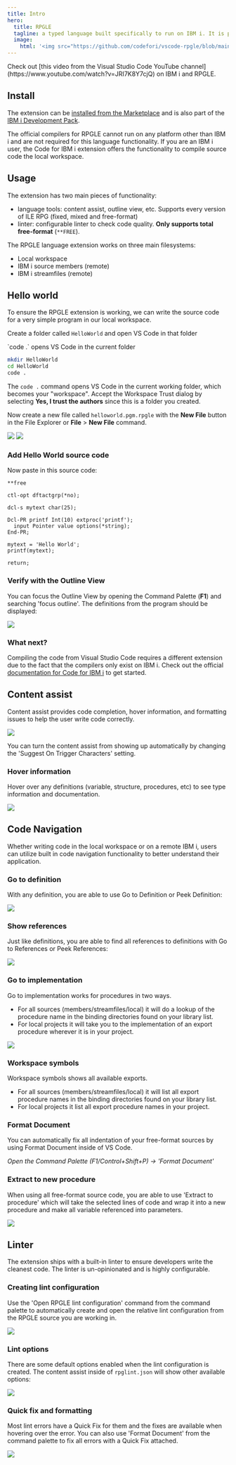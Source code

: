 ```yaml
---
title: Intro
hero:
  title: RPGLE
  tagline: a typed language built specifically to run on IBM i. It is primarily used for business transactions, large data processing, data entry and web APIs.
  image:
    html: '<img src="https://github.com/codefori/vscode-rpgle/blob/main/media/logo.png?raw=true" />'
---
```



<Aside type="tip">
  Check out [this video from the Visual Studio Code YouTube channel](https://www.youtube.com/watch?v=JRI7K8Y7cjQ)<Icon name="youtube" color="red" class="icon-inline" />
 on IBM i and RPGLE.
</Aside>

## Install

The extension can be [installed from the Marketplace](https://marketplace.visualstudio.com/items?itemName=HalcyonTechLtd.vscode-rpgle)<Icon name="external" color="cyan" class="icon-inline" /> and is also part of the [IBM i Development Pack](https://marketplace.visualstudio.com/items?itemName=HalcyonTechLtd.ibm-i-development-pack)<Icon name="external" color="cyan" class="icon-inline" />.

The official compilers for RPGLE cannot run on any platform other than IBM i and are not required for this language functionality. If you are an IBM i user, the Code for IBM i extension offers the functionality to compile source code the local workspace.

## Usage

The extension has two main pieces of functionality:

* language tools: content assist, outline view, etc. Supports every version of ILE RPG (fixed, mixed and free-format)
* linter: configurable linter to check code quality. **Only supports total free-format** (`**FREE`).

The RPGLE language extension works on three main filesystems:

* Local workspace
* IBM i source members (remote)
* IBM i streamfiles (remote)

## Hello world

To ensure the RPGLE extension is working, we can write the source code for a very simple program in our local workspace.

Create a folder called `HelloWorld` and open VS Code in that folder 
<Aside type="tip">
  `code .` opens VS Code in the current folder
</Aside>

```bash title="terminal"
mkdir HelloWorld
cd HelloWorld
code .
```

The `code .` command opens VS Code in the current working folder, which becomes your "workspace". Accept the Workspace Trust dialog by selecting **Yes, I trust the authors** since this is a folder you created.

Now create a new file called `helloworld.pgm.rpgle` with the **New File** button in the File Explorer or **File** > **New File** command.

![](../../../../assets/rpgle/hw_1.png)
![](../../../../assets/rpgle/hw_2.png)

### Add Hello World source code

Now paste in this source code:

```RPGLE
**free

ctl-opt dftactgrp(*no);

dcl-s mytext char(25);

Dcl-PR printf Int(10) extproc('printf');
  input Pointer value options(*string);
End-PR;

mytext = 'Hello World';
printf(mytext);

return;
```

### Verify with the Outline View

You can focus the Outline View by opening the Command Palette (**F1**) and searching 'focus outline'. The definitions from the program should be displayed:

![](../../../../assets/rpgle/hw_3.png)

### What next?

Compiling the code from Visual Studio Code requires a different extension due to the fact that the compilers only exist on IBM i. Check out the official [documentation for Code for IBM i](../../) to get started.

## Content assist

Content assist provides code completion, hover information, and formatting issues to help the user write code correctly. 

![](../../../../assets/rpgle/intellisense.png)

You can turn the content assist from showing up automatically by changing the 'Suggest On Trigger Characters' setting.

### Hover information

Hover over any definitions (variable, structure, procedures, etc) to see type information and documentation.

![](../../../../assets/rpgle/hover.png)

## Code Navigation

Whether writing code in the local workspace or on a remote IBM i, users can utilize built in code navigation functionality to better understand their application.

### Go to definition

With any definition, you are able to use Go to Definition or Peek Definition:

![](../../../../assets/rpgle/peek_defs.png)

### Show references

Just like definitions, you are able to find all references to definitions with Go to References or Peek References:

![](../../../../assets/rpgle/peef_refs.png)

### Go to implementation

Go to implementation works for procedures in two ways.

* For all sources (members/streamfiles/local) it will do a lookup of the procedure name in the binding directories found on your library list.
* For local projects it will take you to the implementation of an export procedure wherever it is in your project.

![](../../../../assets/rpgle/implementation.png)

### Workspace symbols

Workspace symbols shows all available exports.

* For all sources (members/streamfiles/local) it will list all export procedure names in the binding directories found on your library list.
* For local projects it list all export procedure names in your project.

### Format Document

You can automatically fix all indentation of your free-format sources by using Format Document inside of VS Code.

*Open the Command Palette (F1/Control+Shift+P) -> 'Format Document'*

### Extract to new procedure

When using all free-format source code, you are able to use 'Extract to procedure' which will take the selected lines of code and wrap it into a new procedure and make all variable referenced into parameters.

![](../../../../assets/rpgle/extract_procedure.png)

## Linter

The extension ships with a built-in linter to ensure developers write the cleanest code. The linter is un-opinionated and is highly configurable.

### Creating lint configuration

Use the 'Open RPGLE lint configuration' command from the command palette to automatically create and open the relative lint configuration from the RPGLE source you are working in.

![](../../../../assets/rpgle/lint_create.png)

### Lint options

There are some default options enabled when the lint configuration is created. The content assist inside of `rpglint.json` will show other available options:

![](../../../../assets/rpgle/lint_options.png)

### Quick fix and formatting

Most lint errors have a Quick Fix for them and the fixes are available when hovering over the error. You can also use 'Format Document' from the command palette to fix all errors with a Quick Fix attached.

![](../../../../assets/rpgle/lint_errors.png)
